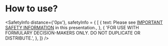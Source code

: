 # How to use?

<SafetyInfo
  distance={'0px'},
safetyInfo = {
  [
    {
      text: <span>Please see <a href="/">IMPORTANT SAFETY INFORMATION</a> in this presentation.</span>,
    },
{
  'FOR USE WITH FORMULARY DECISION-MAKERS ONLY. DO NOT DUPLICATE OR DISTRIBUTE.',
},
]} />
